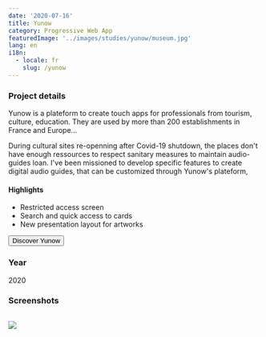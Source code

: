 ```yaml
---
date: '2020-07-16'
title: Yunow
category: Progressive Web App
featuredImage: '../images/studies/yunow/museum.jpg'
lang: en
i18n:
  - locale: fr
    slug: /yunow
---
```


### Project details

Yunow is a plateform to create touch apps for professionals from tourism, culture, education. They are used by more than 200 establishments in France and Europe...


During cultural sites re-openning after Covid-19 shutdown, the places don't have enough ressources to respect sanitary measures to maintain audio-guides loan. I've been missioned to develop specific features to create digital audio guides, that can be customized through Yunow's plateform,

#### Highlights

- Restricted access screen
- Search and quick access to cards
- New presentation layout for artworks

<p style={{textAlign: 'center'}}><Button href="https://yunow.io">Discover Yunow</Button></p>

### Year
2020

### Screenshots

<Image>

![](../images/studies/yunow/portfolio.png)

</Image>